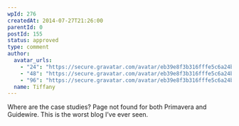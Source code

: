```yaml
---
wpId: 276
createdAt: 2014-07-27T21:26:00
parentId: 0
postId: 155
status: approved
type: comment
author:
  avatar_urls:
    - "24": "https://secure.gravatar.com/avatar/eb39e8f3b316fffe5c6a24b9f6ef9352?s=24&d=mm&r=g"
    - "48": "https://secure.gravatar.com/avatar/eb39e8f3b316fffe5c6a24b9f6ef9352?s=48&d=mm&r=g"
    - "96": "https://secure.gravatar.com/avatar/eb39e8f3b316fffe5c6a24b9f6ef9352?s=96&d=mm&r=g"
  name: Tiffany
---
```


Where are the case studies? Page not found for both Primavera and Guidewire. This is the worst blog I’ve ever seen.